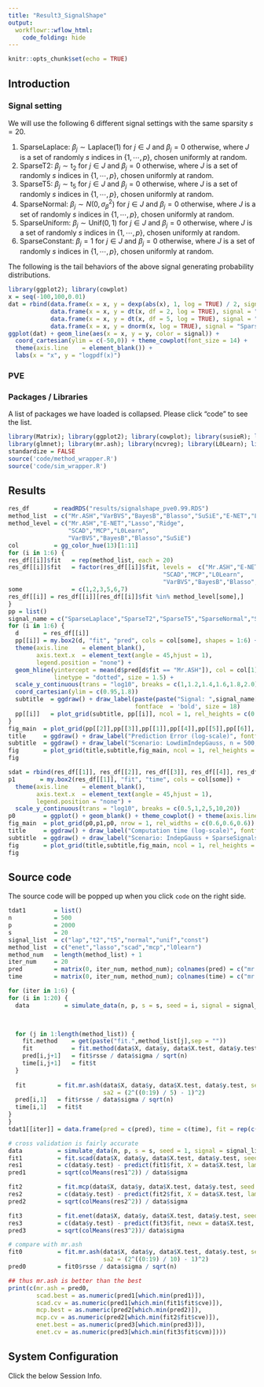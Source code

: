 ```yaml
---
title: "Result3_SignalShape"
output:
  workflowr::wflow_html:
    code_folding: hide
---
```


```r
knitr::opts_chunk$set(echo = TRUE)
```

## Introduction

### Signal setting

We will use the following 6 different signal settings with the same sparsity $s = 20$.

(1) SparseLaplace: $\beta_j \sim \textrm{Laplace}(1)$ for $j \in J$ and $\beta_j = 0$ otherwise, where $J$ is a set of randomly $s$ indices in $\{1,\cdots,p\}$, chosen uniformly at random.
(2) SparseT2: $\beta_j \sim \textrm{t}_2$ for $j \in J$ and $\beta_j = 0$ otherwise, where $J$ is a set of randomly $s$ indices in $\{1,\cdots,p\}$, chosen uniformly at random.
(3) SparseT5: $\beta_j \sim \textrm{t}_5$ for $j \in J$ and $\beta_j = 0$ otherwise, where $J$ is a set of randomly $s$ indices in $\{1,\cdots,p\}$, chosen uniformly at random.
(4) SparseNormal: $\beta_j \sim N(0,\sigma_\beta^2)$ for $j \in J$ and $\beta_j = 0$ otherwise, where $J$ is a set of randomly $s$ indices in $\{1,\cdots,p\}$, chosen uniformly at random.
(5) SparseUniform: $\beta_j \sim \textrm{Unif}(0,1)$ for $j \in J$ and $\beta_j = 0$ otherwise, where $J$ is a set of randomly $s$ indices in $\{1,\cdots,p\}$, chosen uniformly at random.
(6) SparseConstant: $\beta_j = 1$ for $j \in J$ and $\beta_j = 0$ otherwise, where $J$ is a set of randomly $s$ indices in $\{1,\cdots,p\}$, chosen uniformly at random.

The following is the tail behaviors of the above signal generating probability distributions.

```r
library(ggplot2); library(cowplot)
x = seq(-100,100,0.01)
dat = rbind(data.frame(x = x, y = dexp(abs(x), 1, log = TRUE) / 2, signal = "SparseLaplace"),
            data.frame(x = x, y = dt(x, df = 2, log = TRUE), signal = "SparseT2"),
            data.frame(x = x, y = dt(x, df = 5, log = TRUE), signal = "SparseT5"),
            data.frame(x = x, y = dnorm(x, log = TRUE), signal = "SparseNormal"))
ggplot(dat) + geom_line(aes(x = x, y = y, color = signal)) + 
  coord_cartesian(ylim = c(-50,0)) + theme_cowplot(font_size = 14) +
  theme(axis.line    = element_blank()) +
  labs(x = "x", y = "logpdf(x)")
```

### PVE

### Packages / Libraries

A list of packages we have loaded is collapsed. Please click "code" to see the list.

```r
library(Matrix); library(ggplot2); library(cowplot); library(susieR); library(BGLR);
library(glmnet); library(mr.ash); library(ncvreg); library(L0Learn); library(varbvs);
standardize = FALSE
source('code/method_wrapper.R')
source('code/sim_wrapper.R')
```

## Results 

```r
res_df       = readRDS("results/signalshape_pve0.99.RDS")
method_list  = c("Mr.ASH","VarBVS","BayesB","Blasso","SuSiE","E-NET","Lasso","Ridge","SCAD","MCP","L0Learn")
method_level = c("Mr.ASH","E-NET","Lasso","Ridge",
                 "SCAD","MCP","L0Learn",
                 "VarBVS","BayesB","Blasso","SuSiE")
col          = gg_color_hue(13)[1:11]
for (i in 1:6) {
res_df[[i]]$fit   = rep(method_list, each = 20)
res_df[[i]]$fit   = factor(res_df[[i]]$fit, levels =  c("Mr.ASH","E-NET","Lasso","Ridge",
                                            "SCAD","MCP","L0Learn",
                                            "VarBVS","BayesB","Blasso","SuSiE"))
some              = c(1,2,3,5,6,7)
res_df[[i]] = res_df[[i]][res_df[[i]]$fit %in% method_level[some],]
}
pp = list()
signal_name = c("SparseLaplace","SparseT2","SparseT5","SparseNormal","SparseUnif","SparseConst")
for (i in 1:6) {
  d       = res_df[[i]]
  pp[[i]] = my.box2(d, "fit", "pred", cols = col[some], shapes = 1:6) +
  theme(axis.line    = element_blank(),
        axis.text.x  = element_text(angle = 45,hjust = 1),
        legend.position = "none") +
  geom_hline(yintercept = mean(d$pred[d$fit == "Mr.ASH"]), col = col[1],
             linetype = "dotted", size = 1.5) +
  scale_y_continuous(trans = "log10", breaks = c(1,1.2,1.4,1.6,1.8,2.0)) +
  coord_cartesian(ylim = c(0.95,1.8))
  subtitle  = ggdraw() + draw_label(paste(paste("Signal: ",signal_name[i], sep = ""),"", sep = ""),
                                    fontface  = 'bold', size = 18)
  pp[[i]]   = plot_grid(subtitle, pp[[i]], ncol = 1, rel_heights = c(0.06,0.95))
}
fig_main  = plot_grid(pp[[2]],pp[[3]],pp[[1]],pp[[4]],pp[[5]],pp[[6]], nrow = 2, rel_widths = c(0.3,0.3,0.3,0.3))
title     = ggdraw() + draw_label("Prediction Error (log-scale)", fontface = 'bold', size = 20) 
subtitle  = ggdraw() + draw_label("Scenario: LowdimIndepGauss, n = 500, p = 2000, s = 20, pve = 0.99", fontface = 'bold', size = 18)
fig       = plot_grid(title,subtitle,fig_main, ncol = 1, rel_heights = c(0.04,0.06,0.95))
fig
```

```r
sdat = rbind(res_df[[1]], res_df[[2]], res_df[[3]], res_df[[4]], res_df[[5]], res_df[[6]])
p1       = my.box2(res_df[[1]], "fit", "time", cols = col[some]) +
  theme(axis.line    = element_blank(),
        axis.text.x  = element_text(angle = 45,hjust = 1),
        legend.position = "none") +
  scale_y_continuous(trans = "log10", breaks = c(0.5,1,2,5,10,20))
p0        = ggplot() + geom_blank() + theme_cowplot() + theme(axis.line = element_blank())
fig_main  = plot_grid(p0,p1,p0, nrow = 1, rel_widths = c(0.6,0.6,0.6))
title     = ggdraw() + draw_label("Computation time (log-scale)", fontface = 'bold', size = 20) 
subtitle  = ggdraw() + draw_label("Scenario: IndepGauss + SparseSignals, n = 500, p = 2000, s = 20, pve = 0.99", fontface  = 'bold', size = 18) 
fig       = plot_grid(title,subtitle,fig_main, ncol = 1, rel_heights = c(0.1,0.06,0.95))
fig
```

## Source code

The source code will be popped up when you click `code` on the right side. 

```r
tdat1        = list()
n            = 500
p            = 2000
s            = 20
signal_list  = c("lap","t2","t5","normal","unif","const")
method_list  = c("enet","lasso","scad","mcp","l0learn")
method_num   = length(method_list) + 1
iter_num     = 20
pred         = matrix(0, iter_num, method_num); colnames(pred) = c("mr.ash", method_list)
time         = matrix(0, iter_num, method_num); colnames(time) = c("mr.ash", method_list)

for (iter in 1:6) {
for (i in 1:20) {
  data          = simulate_data(n, p, s = s, seed = i, signal = signal_list[iter], pve = 0.99)


 
  for (j in 1:length(method_list)) {
    fit.method    = get(paste("fit.",method_list[j],sep = ""))
    fit           = fit.method(data$X, data$y, data$X.test, data$y.test, seed = i)
    pred[i,j+1]   = fit$rsse / data$sigma / sqrt(n)
    time[i,j+1]   = fit$t
  }
 
  fit         = fit.mr.ash(data$X, data$y, data$X.test, data$y.test, seed = i,
                           sa2 = (2^((0:19) / 5) - 1)^2)
  pred[i,1]   = fit$rsse / data$sigma / sqrt(n)
  time[i,1]   = fit$t
}
}
tdat1[[iter]] = data.frame(pred = c(pred), time = c(time), fit = rep(c("mr.ash", method_list), each = 20))
```

```r
# cross validation is fairly accurate
data          = simulate_data(n, p, s = s, seed = 1, signal = signal_list[1], pve = 0.99)
fit1          = fit.scad(data$X, data$y, data$X.test, data$y.test, seed = i)
res1          = c(data$y.test) - predict(fit1$fit, X = data$X.test, lambda = fit1$fit$lambda)
pred1         = sqrt(colMeans(res1^2)) / data$sigma

fit2          = fit.mcp(data$X, data$y, data$X.test, data$y.test, seed = i)
res2          = c(data$y.test) - predict(fit2$fit, X = data$X.test, lambda = fit2$fit$lambda)
pred2         = sqrt(colMeans(res2^2)) / data$sigma

fit3          = fit.enet(data$X, data$y, data$X.test, data$y.test, seed = i)
res3          = c(data$y.test) - predict(fit3$fit, newx = data$X.test, s = fit3$fit$lambda)
pred3         = sqrt(colMeans(res3^2))/ data$sigma

# compare with mr.ash
fit0          = fit.mr.ash(data$X, data$y, data$X.test, data$y.test, seed = i,
                           sa2 = (2^((0:19) / 10) - 1)^2)
pred0         = fit0$rsse / data$sigma / sqrt(n)

## thus mr.ash is better than the best
print(c(mr.ash = pred0,
        scad.best = as.numeric(pred1[which.min(pred1)]),
        scad.cv = as.numeric(pred1[which.min(fit1$fit$cve)]),
        mcp.best = as.numeric(pred2[which.min(pred2)]),
        mcp.cv = as.numeric(pred2[which.min(fit2$fit$cve)]),
        enet.best = as.numeric(pred3[which.min(pred3)]),
        enet.cv = as.numeric(pred3[which.min(fit3$fit$cvm)])))
```

## System Configuration

Click the below Session Info.
